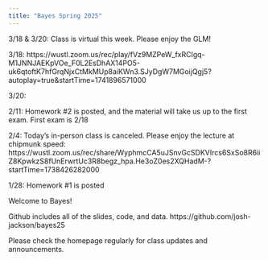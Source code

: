 ```yaml
---
title: "Bayes Spring 2025"
---
```


3/18 & 3/20: Class is virtual this week. Please enjoy the GLM! 

3/18: https://wustl.zoom.us/rec/play/fVz9MZPeW_fxRCIgq-M1JNNJAEKpVOe_F0L2EsDhAX14PO5-uk6qtoftK7hfGrqNjxCtMkMUp8aiKWn3.SJyDgW7MGoijQgj5?autoplay=true&startTime=1741896571000

3/20: 


2/11: Homework #2 is posted, and the material will take us up to the first exam. First exam is 2/18

2/4: Today's in-person class is canceled. Please enjoy the lecture at chipmunk speed: https://wustl.zoom.us/rec/share/WyphmcCA5uJSnvGcSDKVIrcs6SxSo8R6iiZ8KpwkzS8fUnErwrtUc3R8begz_hpa.He3oZ0es2XQHadM-?startTime=1738426282000


1/28: Homework #1 is posted


Welcome to Bayes! 

Github includes all of the slides, code, and data. https://github.com/josh-jackson/bayes25

Please check the homepage regularly for class updates and announcements.